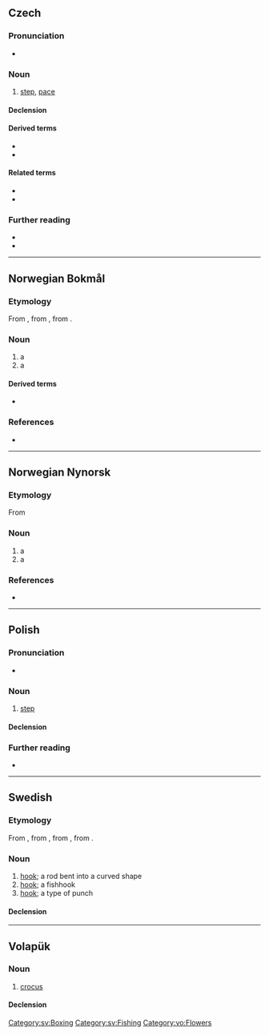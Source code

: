 {{also|krök|Krök}}
==Czech==

===Pronunciation===
* {{audio|Cs-krok.ogg|audio|lang=cs}}

===Noun===
{{cs-noun|g=m}}

# [[step]], [[pace]]

====Declension====
{{cs-decl-noun-auto|mi|kr|o|k}}

====Derived terms====
* {{l|cs|krůček|g=m}}
* {{l|cs|krokovat}}

====Related terms====
* {{l|cs|kročej|g=m}}
* {{l|cs|kráčet}}

===Further reading===
* {{R:PSJC}}
* {{R:SSJC}}

----

==Norwegian Bokmål==

===Etymology===
From {{der|nb|non|krókr}}, from {{der|nb|gem-pro|*krōkaz}}, from {{der|nb|ine-pro|*gerg-}}.

===Noun===
{{nb-noun-m1}}

# a {{l|en|hook}}
# a {{l|en|corner}} {{q|e.g. of a room}}

====Derived terms====
* {{l|nb|fiskekrok}}

===References===
* {{R:The Bokmål Dictionary}}

----

==Norwegian Nynorsk==

===Etymology===
From {{der|nn|non|krókr}}

===Noun===
{{nn-noun-m1}}

# a {{l|en|hook}}
# a {{l|en|corner}} {{q|e.g. of a room}}

===References===
* {{R:The Nynorsk Dictionary}}

----

==Polish==

===Pronunciation===
* {{audio|Pl-krok.ogg|audio|lang=pl}}

===Noun===
{{pl-noun|m-in}}

# [[step]]

====Declension====
{{pl-decl-noun-masc-inani|kro|k|u}}

===Further reading===
* {{R:PWN}}

----

==Swedish==

===Etymology===
From {{inh|sv|gmq-osw|kroker|krōker}}, from {{inh|sv|non|krókr||hook}}, from {{inh|sv|gem-pro|*krōkaz}}, from {{inh|sv|ine-pro|*ger-}}.

===Noun===
{{sv-noun|c}}

# [[hook]]; a rod bent into a curved shape
# [[hook]]; a fishhook
# [[hook]]; a type of punch

====Declension====
{{sv-infl-noun-c-ar}}

[[Category:sv:Boxing]]
[[Category:sv:Fishing]]

----

==Volapük==

===Noun===
{{vo-noun}}

# [[crocus]]

====Declension====
{{vo-decl-noun}}

[[Category:vo:Flowers]]